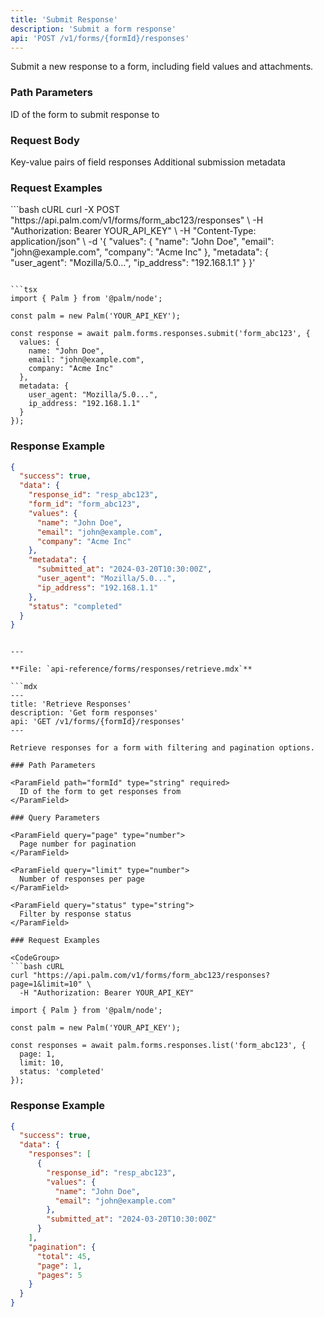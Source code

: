 ```yaml
---
title: 'Submit Response'
description: 'Submit a form response'
api: 'POST /v1/forms/{formId}/responses'
---
```


Submit a new response to a form, including field values and attachments.

### Path Parameters

<ParamField path="formId" type="string" required>
  ID of the form to submit response to
</ParamField>

### Request Body

<ParamField body="values" type="object" required>
  Key-value pairs of field responses
</ParamField>

<ParamField body="metadata" type="object">
  Additional submission metadata
</ParamField>

### Request Examples

<CodeGroup>
```bash cURL
curl -X POST "https://api.palm.com/v1/forms/form_abc123/responses" \
  -H "Authorization: Bearer YOUR_API_KEY" \
  -H "Content-Type: application/json" \
  -d '{
    "values": {
      "name": "John Doe",
      "email": "john@example.com",
      "company": "Acme Inc"
    },
    "metadata": {
      "user_agent": "Mozilla/5.0...",
      "ip_address": "192.168.1.1"
    }
  }'

```

```tsx
import { Palm } from '@palm/node';

const palm = new Palm('YOUR_API_KEY');

const response = await palm.forms.responses.submit('form_abc123', {
  values: {
    name: "John Doe",
    email: "john@example.com",
    company: "Acme Inc"
  },
  metadata: {
    user_agent: "Mozilla/5.0...",
    ip_address: "192.168.1.1"
  }
});

```

### Response Example

```json
{
  "success": true,
  "data": {
    "response_id": "resp_abc123",
    "form_id": "form_abc123",
    "values": {
      "name": "John Doe",
      "email": "john@example.com",
      "company": "Acme Inc"
    },
    "metadata": {
      "submitted_at": "2024-03-20T10:30:00Z",
      "user_agent": "Mozilla/5.0...",
      "ip_address": "192.168.1.1"
    },
    "status": "completed"
  }
}

```

```

---

**File: `api-reference/forms/responses/retrieve.mdx`**

```mdx
---
title: 'Retrieve Responses'
description: 'Get form responses'
api: 'GET /v1/forms/{formId}/responses'
---

Retrieve responses for a form with filtering and pagination options.

### Path Parameters

<ParamField path="formId" type="string" required>
  ID of the form to get responses from
</ParamField>

### Query Parameters

<ParamField query="page" type="number">
  Page number for pagination
</ParamField>

<ParamField query="limit" type="number">
  Number of responses per page
</ParamField>

<ParamField query="status" type="string">
  Filter by response status
</ParamField>

### Request Examples

<CodeGroup>
```bash cURL
curl "https://api.palm.com/v1/forms/form_abc123/responses?page=1&limit=10" \
  -H "Authorization: Bearer YOUR_API_KEY"

```

```tsx
import { Palm } from '@palm/node';

const palm = new Palm('YOUR_API_KEY');

const responses = await palm.forms.responses.list('form_abc123', {
  page: 1,
  limit: 10,
  status: 'completed'
});

```

### Response Example

```json
{
  "success": true,
  "data": {
    "responses": [
      {
        "response_id": "resp_abc123",
        "values": {
          "name": "John Doe",
          "email": "john@example.com"
        },
        "submitted_at": "2024-03-20T10:30:00Z"
      }
    ],
    "pagination": {
      "total": 45,
      "page": 1,
      "pages": 5
    }
  }
}

```